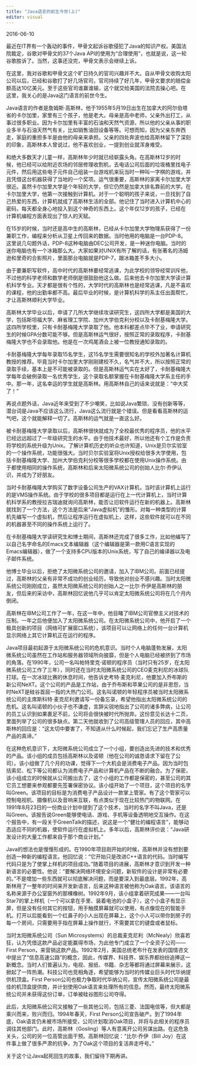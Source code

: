 ```yaml
---
title: "Java语言的前生今世(上)"
editor: visual
---
```


2016-06-10

最近在IT界有一个轰动的事件，甲骨文起诉谷歌侵犯了Java的知识产权。美国法院裁定，谷歌对甲骨文的37个Java API的使用为“合理使用”，也就是说，这一轮谷歌胜诉了。当然，这事还没完，甲骨文表示会继续上诉。

在这里，我对谷歌和甲骨文这个旷日持久的官司兴趣并不大。自从甲骨文收购太阳公司以后，已经和谷歌打了好几场官司，官司持续了好几年，甲骨文要求的赔偿金额高达10亿美元。至于这些官司谁赢谁输，这个就交给美国的法院去操心吧。在这里，我关心的是Java这门语言的前世今生。

Java语言的作者是詹姆斯·高斯林，他于1955年5月19日出生在加拿大的阿尔伯塔省的卡尔加里，家里有三个孩子，他是老大。母亲是高中老师，父亲外出打工，从事过很多职业。因为卡尔加里有丰富的石油和天然气资源，所以他的父亲从事的职业多半与石油天然气有关，比如销售油田设备等等。可想而知，因为父亲东奔西走，家庭的重担多半是由他的母亲来承担。父亲的四处奔波也给高斯林留下了深刻的印象，高斯林本人曾说过，他不喜欢创业，一提到创业就浑身难受。

和绝大多数天才儿童一样，高斯林年少时就已经崭露头角。在高斯林12岁的时候，他已经可以给附近农场的邻居修理收割机，去电话公司后面的垃圾桶里找电子元件，然后用这些电子元件自己组装一台游戏机来玩当时一种叫一字棋的游戏，并且凭借这台机器获得了当地的一个奖项。运气很重要，高斯林的家离卡尔加里大学很近。虽然卡尔加里大学是个年轻的大学，但它仍然是加拿大排名靠前的大学。在卡尔加里大学，他第一次接触到计算机。对于一个聪明的孩子来说，一旦找到了自己热爱的东西，计算机就成了高斯林生活的全部。他记住了当时进入计算机中心的密码，每天都全身心地投入到这个神奇的东西上。这个年仅12岁的孩子，已经在计算机编程方面表现出了惊人的天赋。

在15岁的时候，当时还是高中生的高斯林，已经从卡尔加里大学物理系获得了一份兼职工作，编程来分析从卫星上传回来的数据。当时他用的电脑是一台PDP-8。这里说几句题外话，PDP-8这种电脑由DEC公司开发，是一种迷你电脑。当时的迷你电脑也有一个冰箱那么大。大家如果对UNIX有所了解的话，有张著名的汤姆逊和里奇的合影照片，里面那台电脑就是PDP-7，跟冰箱差不多大小。

由于要兼职写软件，高中时代的高斯林要经常逃课，为此学校的领导经常训斥他，不过他的科学老师和数学老师倒是很鼓励他这么做。后来他去卡尔加里大学读计算机科学专业。天才都是很有个性的，大学时代的高斯林也是经常逃课，凡是不喜欢的课程，他的出勤率都不高。最后毕业的时候，是计算机科学的系主任出面帮忙，才让高斯林顺利大学毕业。

高斯林大学毕业以后，申请了几所大学继续攻读研究生，这四所大学都是美国的大学，包括斯坦福大学、麻省理工学院、加州大学伯克利分校以及卡耐基梅隆大学。这四所学校里，只有卡耐基梅隆大学录取了他。他本科都差点毕不了业，申请研究生的时候GPA分数可能不够。但是高斯林运气很好，按照正常的录取程序，卡耐基梅隆大学也不会录取他。他是在一次鸡尾酒会上被一位教授通知录取的。

卡耐基梅隆大学每年录取15名学生，这15名学生需要很知名的学校外加著名计算机教授的推荐。毕竟当时卡尔加里大学刚刚建校不久，名气并不大，所以按照正常的录取手续，基本上是不可能被录取的。但是高斯林运气实在太好了，卡耐基梅隆大学每年会破例录取一名优秀学生，这个录取名额掌握在卡耐基梅隆大学系主任的手中。那一年，这名幸运的学生就是高斯林。用高斯林自己的话来说就是：“中大奖了！”

再说点题外话，Java近年来受到了不少嘲笑，比如说Java繁琐、没有创新等等，潜台词是Java不应该这么流行，Java这么流行就是个错误。但是看看高斯林的运气吧，这个就能解释一切了。高斯林的运气就是一直这么好。

被卡耐基梅隆大学录取以后，高斯林很快就成为了全校最优秀的程序员，他的水平已经远远超过了一年级研究生的水平。由于他技术最好，所以他还有个工作是负责将学校的系统升级为Unix。了解计算机历史的听众也许知道，Unix是贝尔实验室的一个操作系统，功能很强大。当时贝尔实验室将Unix授权给很多大学使用，包括卡耐基梅隆大学、加州大学伯克利分校等很多学校都在使用Unix操作系统。由于都使用相同的操作系统，高斯林和后来太阳微系统公司的创始人比尔·乔伊认识，并成为了好朋友。

当时卡耐基梅隆大学购买了数字设备公司生产的VAX计算机，当时该计算机上运行的是VMS操作系统。由于学校的很多项目都是运行在上一代计算机上，当时计算机科学系的教授拉吉瑞迪就询问高斯林，能否让旧软件运行在新的机器上。高斯林就找到了一个方法，这个方法是后来“Java虚拟机”的雏形。对每一种类型的计算机先编写一个虚拟机，然后让程序运行在虚拟机上，这样，这些软件就可以在不同的机器甚至不同的操作系统上运行了。

在卡耐基梅隆大学读研究生和博士期间，高斯林还完成了很多工作，比如他编写了以自己名字命名的Emacs文本编辑器（这个编辑器是第一款用C语言实现的Emacs编辑器），做了一个支持多CPU版本的Unix系统，写了自己的编译器以及电子邮件系统。

他博士毕业以后，拒绝了太阳微系统公司的邀请，加入了IBM公司。前面已经提过，高斯林的父亲有非常不成功的创业经历，导致他对创业不感兴趣。当时太阳微系统公司刚刚成立，虽然太阳微系统公司的创始人之一比尔·乔伊是高斯林的朋友，但后来的采访中，高斯林回忆说他几乎可以肯定太阳微系统公司将在几个月内倒闭。

高斯林在IBM公司工作了一年，在这一年中，他目睹了IBM公司官僚主义对技术的压制。一年之后他便加入了太阳微系统公司。在太阳微系统公司中，他开启了一个极具创新的项目（网络可扩展窗口系统），该项目可以让网络上的任何一台计算机显示网络上其它计算机正在运行的程序。

Java项目最初起源于太阳微系统公司的危机意识。当时个人电脑蓬勃发展，太阳微系统公司虽然在工作站和服务器领域所向披靡，但是个人电脑已经被挤到了市场的角落。在1990年，公司一名叫帕特里克·诺顿的程序员（当时只有25岁，在太阳微系统公司工作了三年），同时还在当时太阳微系统公司的CEO麦克利尼的冰球队打球。在一次冰球比赛的休息时间，他告诉史考特·麦克利尼，他要加入乔布斯的新公司NeXT。这个公司的产品是工作站，由于乔布斯和苹果公司的是非恩怨，当时NeXT是硅谷首屈一指的大热门公司。这名叫诺顿的年轻程序员被当时太阳微系统公司的主席斯科特·麦克尼利邀请写一份备忘录，希望他指出太阳微系统公司的危机。这名叫诺顿的小伙子也不谦虚，言辞尖锐地指出了公司的诸多弊病，让公司的员工认识到如果裹足不前，公司将会很快被时代所抛弃。这份意见长达十二页，里面列举了公司的很多缺点。第二天他就收到了公司高级管理人员的回应，其中高斯林的回应是：“这太切中要害了，不知道从什么时候起，我们忘记了生产高质量产品的真谛。”

在这种危机意识下，太阳微系统公司成立了一个小组，要创造出先进的技术和优秀的产品。该小组的成员包括高斯林以及诺顿（他在公司的诚恳请求下留在了公司）。该小组做了几个月的功课，觉得下一个大机会是消费电子产品。因为当时包括索尼、松下等公司都认为消费电子产品和计算机产品在不断的融合。为了保密，该小组成立的时候就从公司搬出去了，这个小组的工作都是保密的，甚至公司的其它员工想要来参观都要先签署保密协议。该小组开始了一个项目，这个项目的名字叫Green。该项目的目标是为消费电子产品设计一款掌上管家。有了这个管家可以控制电视机、摄像机以及音响来互联，有点类似于现在比较热门的物联网。在1991年8月23日的一份商业计划中提到了这个技术，当时的名字不叫Java，还是叫Green。该报告说Green能够使电话、游戏、手机等设备透明地交互操作。在这个报告中，有一段关于GreenTalk的描述，说这是一个“健壮的编程语言”，能够动态适应不同的机器，使软件运行在虚拟机上。多年以后，高斯林评价说：“Java研发设计的大量工作都来自于那个商业计划。”

Java的想法也是慢慢形成的。在1990年项目刚开始的时候，高斯林并没有想到要创造一种新的编程语言。他回忆说：“它开始只是改进C++语言的代码。当时编写代码只是为了使掌上样机的项目成功。”随着项目的进展，高斯林才意识到开发一种新语言的必要性。他说：“要解决网络环境安全问题，新软件的设计是非常有必要的。”不是增加一些东西就可以彻底解决问题，而是要深入到最底层。1992年，高斯林用了一整年的时间来开发新语言，后来这种语言被他称为Oak语言。该语言的名称来源于办公室窗外的那棵橡树。1992年9月，该小组拿着研究成果——一台叫Star7的掌上样机（一个可以拿在手里、装着电池的小盒子），这个小盒子有显示屏，但是没有任何其它的按钮，用手触摸屏幕就可以使用，有点像现在的智能手机。打开以后能看到一个红鼻子的小人出现在屏幕上，这个小人可以带你到房子的每一个房间，只需要用手指在屏幕上操作就行，不需要其它的键盘或者鼠标。

当时太阳微系统公司（Sun Microsystems）的总裁麦克尼利（McNealy）欣喜若狂，认为凭借这款产品必定能赢得市场，为此他专门成立了一个全资子公司——First Person，来营销这款产品。1992年2月，美国总统老布什在发表的国情咨文中提出了“信息高速公路”的概念，因此，传媒界、科技界、娱乐界都纷纷追捧这一新概念。当时人们普遍认为，电视、报纸、书籍、杂志等都将通过屏幕来展示，这掀起了一阵热潮。科技公司也竞相角逐，希望能够为当时的传媒业巨头时代华纳提供机顶盒。First Person公司也极力争取时代华纳公司，宣传太阳微系统公司是最佳的机顶盒提供商，并计划使用Oak语言来处理所有的信息。然而，最终太阳微系统公司并未获得这份订单，订单被硅谷图形公司夺得。

此后，太阳微系统公司又接触了一些其他公司，包括三菱、法国电信等，但大都是乘兴而来，败兴而归。1994年春天，First Person公司宣告破产。到了1994年底，Oak语言仍未被市场所接受，公司计划取消Oak项目，并将与此相关的程序员调往其他部门。此时，高斯林（Gosling）等人有意离开公司另谋出路。在这危急关头，公司的另一位高管出面干预。高斯林回忆说：“比尔·乔伊（Bill Joy）在这件事上做了很多严肃的抗争，为了Oak这个项目的复活奔走呼号。”

关于这个让Java起死回生的故事，我们留待下期再讲。
